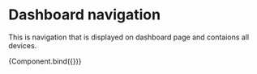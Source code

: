 
<Meta title="Modules/Dashboard navigation" component={DashboardNav} />

# Dashboard navigation

This is navigation that is displayed on dashboard page and contaions all devices.


<Canvas>
  <Story name="Dashboard navigation">{Component.bind({})}</Story>
</Canvas>
